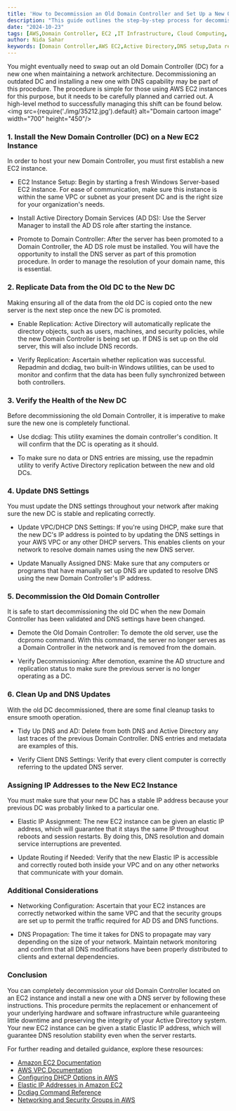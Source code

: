 ```yaml
---
title: 'How to Decommission an Old Domain Controller and Set Up a New One on AWS EC2'
description: "This guide outlines the step-by-step process for decommissioning an old Domain Controller (DC) and setting up a new one using AWS EC2. It covers the installation of a new DC with Active Directory Domain Services (AD DS), data replication from the old DC, health verification of the new DC, updating DNS settings, and the safe decommissioning of the old DC. Special considerations for networking and DNS propagation are also discussed, ensuring minimal downtime and maintaining the integrity of your Active Directory system."
date: "2024-10-23"
tags: [AWS,Domain Controller, EC2 ,IT Infrastructure, Cloud Computing, DNS Management]
author: Nida Sahar
keywords: [Domain Controller,AWS EC2,Active Directory,DNS setup,Data replication,Demote Domain Controller,Elastic IP,Networking configuration,DNS propagation,IT infrastructure, ]
---
```


You might eventually need to swap out an old Domain Controller (DC) for a new one when maintaining a network architecture. Decommissioning an outdated DC and installing a new one with DNS capability may be part of this procedure. The procedure is simple for those using AWS EC2 instances for this purpose, but it needs to be carefully planned and carried out. A high-level method to successfully managing this shift can be found below.
<img src={require('./img/35212.jpg').default} alt="Domain cartoon image" width="700" height="450"/>
<br/>

### 1. Install the New Domain Controller (DC) on a New EC2 Instance

In order to host your new Domain Controller, you must first establish a new EC2 instance.

- EC2 Instance Setup: Begin by starting a fresh Windows Server-based EC2 instance. For ease of communication, make sure this instance is within the same VPC or subnet as your present DC and is the right size for your organization's needs. 


- Install Active Directory Domain Services (AD DS): Use the Server Manager to install the AD DS role after starting the instance.

- Promote to Domain Controller: After the server has been promoted to a Domain Controller, the AD DS role must be installed. You will have the opportunity to install the DNS server as part of this promotion procedure. In order to manage the resolution of your domain name, this is essential. 


### 2. Replicate Data from the Old DC to the New DC

Making ensuring all of the data from the old DC is copied onto the new server is the next step once the new DC is promoted.

- Enable Replication: Active Directory will automatically replicate the directory objects, such as users, machines, and security policies, while the new Domain Controller is being set up. If DNS is set up on the old server, this will also include DNS records.

- Verify Replication: Ascertain whether replication was successful. Repadmin and dcdiag, two built-in Windows utilities, can be used to monitor and confirm that the data has been fully synchronized between both controllers. 


### 3. Verify the Health of the New DC

Before decommissioning the old Domain Controller, it is imperative to make sure the new one is completely functional.

- Use dcdiag: This utility examines the domain controller's condition. It will confirm that the DC is operating as it should.

- To make sure no data or DNS entries are missing, use the repadmin utility to verify Active Directory replication between the new and old DCs. 


### 4. Update DNS Settings

You must update the DNS settings throughout your network after making sure the new DC is stable and replicating correctly.

- Update VPC/DHCP DNS Settings: If you're using DHCP, make sure that the new DC's IP address is pointed to by updating the DNS settings in your AWS VPC or any other DHCP servers. This enables clients on your network to resolve domain names using the new DNS server.

- Update Manually Assigned DNS: Make sure that any computers or programs that have manually set up DNS are updated to resolve DNS using the new Domain Controller's IP address. 


### 5. Decommission the Old Domain Controller

It is safe to start decommissioning the old DC when the new Domain Controller has been validated and DNS settings have been changed.

- Demote the Old Domain Controller: To demote the old server, use the dcpromo command. With this command, the server no longer serves as a Domain Controller in the network and is removed from the domain.

- Verify Decommissioning: After demotion, examine the AD structure and replication status to make sure the previous server is no longer operating as a DC.

### 6. Clean Up and DNS Updates

With the old DC decommissioned, there are some final cleanup tasks to ensure smooth operation.

- Tidy Up DNS and AD: Delete from both DNS and Active Directory any last traces of the previous Domain Controller. DNS entries and metadata are examples of this.

- Verify Client DNS Settings: Verify that every client computer is correctly referring to the updated DNS server. 


 ### Assigning IP Addresses to the New EC2 Instance

You must make sure that your new DC has a stable IP address because your previous DC was probably linked to a particular one.

- Elastic IP Assignment: The new EC2 instance can be given an elastic IP address, which will guarantee that it stays the same IP throughout reboots and session restarts. By doing this, DNS resolution and domain service interruptions are prevented.

- Update Routing if Needed: Verify that the new Elastic IP is accessible and correctly routed both inside your VPC and on any other networks that communicate with your domain.

 ### Additional Considerations

- Networking Configuration: Ascertain that your EC2 instances are correctly networked within the same VPC and that the security groups are set up to permit the traffic required for AD DS and DNS functions.

- DNS Propagation: The time it takes for DNS to propagate may vary depending on the size of your network. Maintain network monitoring and confirm that all DNS modifications have been properly distributed to clients and external dependencies. 


 ### Conclusion

You can completely decommission your old Domain Controller located on an EC2 instance and install a new one with a DNS server by following these instructions. This procedure permits the replacement or enhancement of your underlying hardware and software infrastructure while guaranteeing little downtime and preserving the integrity of your Active Directory system. Your new EC2 instance can be given a static Elastic IP address, which will guarantee DNS resolution stability even when the server restarts. 


For further reading and detailed guidance, explore these resources:

- [Amazon EC2 Documentation](https://docs.aws.amazon.com/ec2/)
- [AWS VPC Documentation](https://docs.aws.amazon.com/vpc/latest/userguide/what-is-amazon-vpc.html)
- [Configuring DHCP Options in AWS](https://docs.aws.amazon.com/vpc/latest/userguide/VPC_DHCP_Options.html)
- [Elastic IP Addresses in Amazon EC2](https://docs.aws.amazon.com/AWSEC2/latest/UserGuide/elastic-ip-addresses-eip.html)
- [Dcdiag Command Reference](https://learn.microsoft.com/en-us/windows-server/administration/windows-commands/dcdiag)
- [Networking and Security Groups in AWS](https://docs.aws.amazon.com/vpc/latest/userguide/VPC_SecurityGroups.html)

